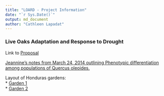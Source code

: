 ```yaml
---
title: "LOARD - Project Information"
date: "`r Sys.Date()`"
output: md_document
author: "Cathleen Lapadat"
---
```

### Live Oaks Adaptation and Response to Drought

Link to [Proposal](https://drive.google.com/file/d/1lvIN1pYCpYhKTxzzCvds9pHqNTbRku0-/view?usp=sharing)  

[Jeannine's notes from March 24, 2014 outlining Phenotypic differentiation among populations of Quercus oleoides.](https://docs.google.com/document/d/1OaR2jG-oMx6BLpeJjTIGk1KnRzHnK68R/edit?usp=sharing&ouid=117278050553426340443&rtpof=true&sd=true)  

Layout of Honduras gardens:  
* [Garden 1](https://drive.google.com/file/d/1_Xb5rzg5GaaMQxlFfR_6dSC0x5KvNecP/view?usp=sharing)  
* [Garden 2](https://drive.google.com/file/d/1FuBNno3aR9p1Rm-FJ09S-y7CvkXC3qlj/view?usp=sharing)  